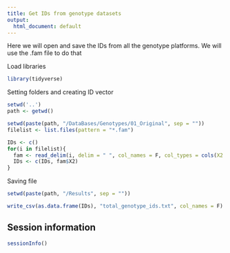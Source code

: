```yaml
---
title: Get IDs from genotype datasets
output:
  html_document: default
---
```


Here we will open and save the IDs from all the genotype platforms. 
We will use the .fam file to do that

Load libraries

```r
library(tidyverse)
```

Setting folders and creating ID vector

```r
setwd('..')
path <- getwd()

setwd(paste(path, "/DataBases/Genotypes/01_Original", sep = ""))
filelist <- list.files(pattern = "*.fam")

IDs <- c()
for(i in filelist){
  fam <- read_delim(i, delim = " ", col_names = F, col_types = cols(X2 = col_character()))
  IDs <- c(IDs, fam$X2)
}

```

Saving file

```r
setwd(paste(path, "/Results", sep = ""))

write_csv(as.data.frame(IDs), "total_genotype_ids.txt", col_names = F)
```



## Session information

```r
sessionInfo()
```
